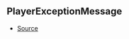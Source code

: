 ## PlayerExceptionMessage



- [Source](https://github.com/Androz2091/discord-player/blob/caddfb3/packages/utils/src/Errors.ts#L1)
